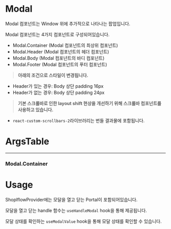 

<Meta of={ModalStories} />

# Modal

Modal 컴포넌트는 Window 위에 추가적으로 나타나는 팝업입니다.

Modal 컴포넌트는 4가지 컴포넌트로 구성되어있습니다.

- Modal.Container (Modal 컴포넌트의 최상위 컴포넌트)
- Modal.Header (Modal 컴포넌트의 헤더 컴포넌트)
- Modal.Body (Modal 컴포넌트의 바디 컴포넌트)
- Modal.Footer (Modal 컴포넌트의 푸터 컴포넌트)

> **아래의 조건으로 스타일이 변경됩니다.**
- Header가 있는 경우: Body 상단 padding 16px
- Header가 없는 경우: Body 상단 padding 24px

> **기본 스크롤바로 인한 layout shift 현상을 개선하기 위해 스크롤바 컴포넌트를 사용하고 있습니다.**

- `react-custom-scrollbars-2`라이브러리는 번들 결과물에 포함됩니다.


# ArgsTable
---

### Modal.Container

<ArgsTable of={Modal.Container} />

# Usage

ShoplflowProvider에는 모달을 열고 닫는 Portal이 포함되어있습니다.

모달을 열고 닫는 handle 함수는 `useHandleModal` hook을 통해 제공됩니다.

모달 상태를 확인하는 `useModalValue` hook을 통해 모달 상태를 확인할 수 있습니다.


<Canvas of={ModalStories.Primary} />


